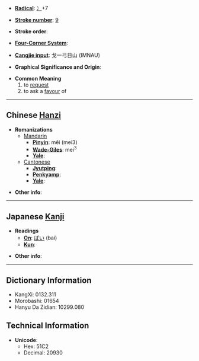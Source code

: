 * '''[[Wiktionary:Chinese radical index| Radical]]''': [[Wiktionary:Chinese radical index 冫|冫]]+7

* '''[[Wiktionary:Chinese total strokes index|Stroke number]]''': [[Wiktionary:Chinese total strokes index 9|9]]

* '''Stroke order''': 

* '''[[Wiktionary:Chinese four corner index|Four-Corner System]]''': 

* '''[[Wiktionary:Chinese Cangjie index|Cangjie input]]''': 戈一弓日山 (IMNAU)

* '''Graphical Significance and Origin''': 

* '''Common Meaning'''
*#to [[request]]
*# to ask a [[favour]] of

----

== Chinese [[Hanzi]] ==

* '''Romanizations'''
** [[Mandarin]]
*** '''[[Pinyin]]''': měi (mei3)
*** '''[[Wade-Giles]]''': mei<sup>3</sup>
*** '''[[Yale]]''': 
**[[Cantonese]]
***'''[[Jyutping]]''':
***'''[[Penkyamp]]''': 
***'''[[Yale]]''': 

* '''Other info''': 

----

== Japanese [[Kanji]] ==

* '''Readings'''
** '''[[On]]''': [[ばい]] (bai)
** '''[[Kun]]''': 

* '''Other info''':  

----

== Dictionary Information ==

* KangXi: 0132.311
* Morobashi: 01654
* Hanyu Da Zidian: 10299.080

== Technical Information ==

* '''Unicode''':
** Hex: 51C2
** Decimal: 20930